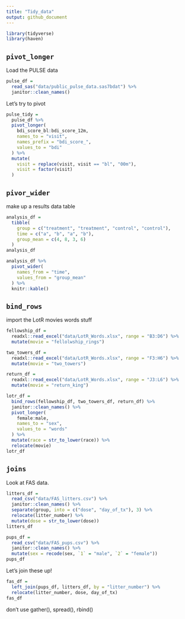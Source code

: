```yaml
---
title: "Tidy_data"
output: github_document
---
```


```r
library(tidyverse)
library(haven)
```

## `pivot_longer`

Load the PULSE data

```r
pulse_df = 
  read_sas("data/public_pulse_data.sas7bdat") %>% 
  janitor::clean_names()
```

Let's try to pivot

```r
pulse_tidy = 
  pulse_df %>% 
  pivot_longer(
    bdi_score_bl:bdi_score_12m,
    names_to = "visit",
    names_prefix = "bdi_score_",
    values_to = "bdi"
  ) %>% 
  mutate(
    visit = replace(visit, visit == "bl", "00m"),
    visit = factor(visit)
  )
```

## `pivor_wider`

make up a results data table

```r
analysis_df = 
  tibble(
    group = c("treatment", "treatment", "control", "control"),
    time = c("a", "b", "a", "b"),
    group_mean = c(4, 8, 3, 6)
  )
analysis_df

analysis_df %>% 
  pivot_wider(
    names_from = "time",
    values_from = "group_mean"
  ) %>% 
  knitr::kable()
```

## `bind_rows`

import the LotR movies words stuff

```r
fellowship_df = 
  readxl::read_excel("data/LotR_Words.xlsx", range = "B3:D6") %>% 
  mutate(movie = "fellolwship_rings")

two_towers_df = 
  readxl::read_excel("data/LotR_Words.xlsx", range = "F3:H6") %>% 
  mutate(movie = "two_towers")

return_df = 
  readxl::read_excel("data/LotR_Words.xlsx", range = "J3:L6") %>% 
  mutate(movie = "return_king")

lotr_df = 
  bind_rows(fellowship_df, two_towers_df, return_df) %>% 
  janitor::clean_names() %>% 
  pivot_longer(
    female:male,
    names_to = "sex",
    values_to = "words"
  ) %>% 
  mutate(race = str_to_lower(race)) %>% 
  relocate(movie)
lotr_df
```

## `joins`

Look at FAS data.

```r
litters_df = 
  read_csv("data/FAS_litters.csv") %>% 
  janitor::clean_names() %>% 
  separate(group, into = c("dose", "day_of_tx"), 3) %>% 
  relocate(litter_number) %>% 
  mutate(dose = str_to_lower(dose))
litters_df

pups_df = 
  read_csv("data/FAS_pups.csv") %>% 
  janitor::clean_names() %>% 
  mutate(sex = recode(sex, `1` = "male", `2` = "female"))
pups_df
```

Let's join these up!

```r
fas_df = 
  left_join(pups_df, litters_df, by = "litter_number") %>% 
  relocate(litter_number, dose, day_of_tx)
fas_df
```

don't use gather(), spread(), rbind()
